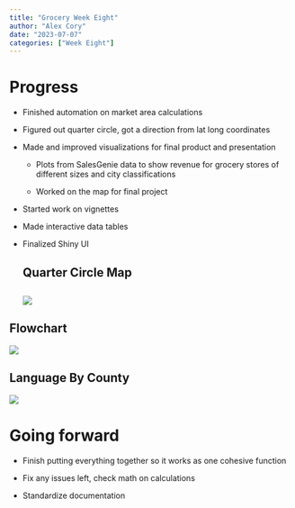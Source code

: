 ```yaml
---
title: "Grocery Week Eight"
author: "Alex Cory"
date: "2023-07-07"
categories: ["Week Eight"]
---
```


# Progress

-   Finished automation on market area calculations

-   Figured out quarter circle, got a direction from lat long coordinates

-   Made and improved visualizations for final product and presentation

    -   Plots from SalesGenie data to show revenue for grocery stores of different sizes and city classifications

    -   Worked on the map for final project

-   Started work on vignettes

-   Made interactive data tables

-   Finalized Shiny UI

    ## Quarter Circle Map

    ## ![](images/shiny_map.png)

## Flowchart

![](images/flowchart.png)

## Language By County

![](images/lang_graph.png)

# Going forward

-   Finish putting everything together so it works as one cohesive function

-   Fix any issues left, check math on calculations

-   Standardize documentation
